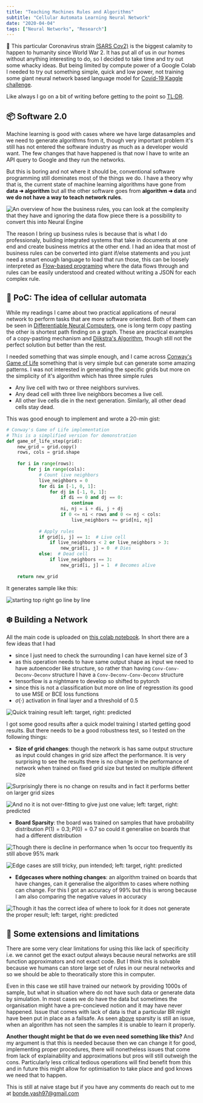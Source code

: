 ```yaml
---
title: "Teaching Machines Rules and Algorithms"
subtitle: "Cellular Automata Learning Neural Network"
date: "2020-04-04"
tags: ["Neural Networks", "Research"]
---
```


🦠 This particular Coronavirus strain [(SARS Cov2)](https://en.wikipedia.org/wiki/Severe_acute_respiratory_syndrome_coronavirus_2) is the biggest calamity to happen to humanity since World War 2. It has put all of us in our homes without anything interesting to do, so I decided to take time and try out some whacky ideas. But being limited by compute power of a Google Colab I needed to try out something simple, quick and low power, not training some giant neural network based language model for [Covid-19 Kaggle challenge](https://www.kaggle.com/allen-institute-for-ai/CORD-19-research-challenge).

Like always I go on a bit of writing before getting to the point so [TL;DR](#cellular-automata).

## 📦 Software 2.0

Machine learning is good with cases where we have large datasamples and we need to generate algorithms from it, though very important problem it's still has not entered the software industry as much as a developer would want. The few changes that have happened is that now I have to write an API query to Google and they run the networks.

But this is boring and not where it should be, conventional software programming still dominates most of the things we do. I have a theory why that is, the current state of machine learning algorithms have gone from **data ➜ algorithm** but all the other software goes from **algorithm ➜ data** and **we do not have a way to teach network rules**.

![An overview of how the business rules, you can look at the complexity that they have and ignoring the data flow piece there is a possibility to convert this into Neural Engine](https://www.researchgate.net/profile/Rainer_Endl/publication/225116605/figure/fig1/AS:671510029144090@1537111875988/Business-rules-as-integration-layers.png)

The reason I bring up business rules is because that is what I do professionaly, building integrated systems that take in documents at one end and create business metrics at the other end. I had an idea that most of business rules can be converted into giant if/else statements and you just need a smart enough language to load that run those, this can be loosely interpreted as [Flow-based programing](https://jpaulm.github.io/fbp/) where the data flows through and rules can be easily understood and created without writing a JSON for each complex rule.

## 🤖 PoC: The idea of cellular automata

While my readings I came about two practical applications of neural network to perform tasks that are more software oriented. Both of them can be seen in [Differentiable Neural Computers](https://deepmind.com/blog/article/differentiable-neural-computers), one is long term copy pasting the other is shortest path finding on a graph. These are practical examples of a copy-pasting mechanism and [Dijkstra's Algorithm](https://en.wikipedia.org/wiki/Dijkstra%27s_algorithm), though still not the perfect solution but better than the rest.

I needed something that was simple enough, and I came across [Conway's Game of Life](https://en.wikipedia.org/wiki/Conway%27s_Game_of_Life) something that is very simple but can generate some amazing patterns. I was not interested in generating the specific grids but more on the simplicity of it's algorithm which has three simple rules

- Any live cell with two or three neighbors survives.
- Any dead cell with three live neighbors becomes a live cell.
- All other live cells die in the next generation. Similarly, all other dead cells stay dead.

This was good enough to implement and wrote a 20-min gist:

```python
# Conway's Game of Life implementation
# This is a simplified version for demonstration
def game_of_life_step(grid):
    new_grid = grid.copy()
    rows, cols = grid.shape
    
    for i in range(rows):
        for j in range(cols):
            # Count live neighbors
            live_neighbors = 0
            for di in [-1, 0, 1]:
                for dj in [-1, 0, 1]:
                    if di == 0 and dj == 0:
                        continue
                    ni, nj = i + di, j + dj
                    if 0 <= ni < rows and 0 <= nj < cols:
                        live_neighbors += grid[ni, nj]
            
            # Apply rules
            if grid[i, j] == 1:  # Live cell
                if live_neighbors < 2 or live_neighbors > 3:
                    new_grid[i, j] = 0  # Dies
            else:  # Dead cell
                if live_neighbors == 3:
                    new_grid[i, j] = 1  # Becomes alive
    
    return new_grid
```

It generates sample like this:

![starting top right go line by line](https://ndotovhaihcfvwintgpc.supabase.co/storage/v1/object/public/yashbonde/old/CA_0.png)

## ❄️ Building a Network

All the main code is uploaded on [this colab notebook](https://colab.research.google.com/drive/1-Sw3jxWj4KOrZXBmCuKENUhuVr-hiSfT). In short there are a few ideas that I had

- since I just need to check the surrounding I can have kernel size of $3$
- as this operation needs to have same output shape as input we need to have autoencoder like structure, so rather than having `Conv-Conv-Deconv-Deconv` structure I have a `Conv-Deconv-Conv-Deconv` structure
- tensorflow is a nightmare to develop so shifted to pytorch
- since this is not a classification but more on line of regresstion its good to use MSE or BCE loss functions
- $\sigma(\cdot)$ activation in final layer and a threshold of $0.5$

![Quick training result left: target, right: predicted](https://ndotovhaihcfvwintgpc.supabase.co/storage/v1/object/public/yashbonde/old/CA_1.png)

I got some good results after a quick model training I started getting good results. But there needs to be a good robustness test, so I tested on the following things:

- **Size of grid changes**: though the network is has same output structure as input could changes in grid size affect the performance. It is very surprising to see the results there is no change in the performance of network when trained on fixed grid size but tested on multiple different size

![Surprisingly there is no change on results and in fact it performs better on larger grid sizes](https://ndotovhaihcfvwintgpc.supabase.co/storage/v1/object/public/yashbonde/old/CA_2.png)

![And no it is not over-fitting to give just one value; left: target, right: predicted](https://ndotovhaihcfvwintgpc.supabase.co/storage/v1/object/public/yashbonde/old/CA_3.png)

- **Board Sparsity**: the board was trained on samples that have probability distribution $P(1) = 0.3; P(0) = 0.7$ so could it generalise on boards that had a different distribution

![Though there is decline in performance when 1s occur too frequently its still above 95% mark](https://ndotovhaihcfvwintgpc.supabase.co/storage/v1/object/public/yashbonde/old/CA_4.png)

![Edge cases are still tricky, pun intended; left: target, right: predicted](https://ndotovhaihcfvwintgpc.supabase.co/storage/v1/object/public/yashbonde/old/CA_5.png)

- **Edgecases where nothing changes**: an algorithm trained on boards that have changes, can it generalise the algorithm to cases where nothing can change. For this I got an accuracy of 99% but this is wrong because I am also comparing the negative values in accuracy

![Though it has the correct idea of where to look for it does not generate the proper result; left: target, right: predicted](https://ndotovhaihcfvwintgpc.supabase.co/storage/v1/object/public/yashbonde/old/CA_6.png)

## 🤔 Some extensions and limitations

There are some very clear limitations for using this like lack of specificity i.e. we cannot get the exact output always because neural networks are still function approximators and not exact code. But I think this is solvable because we humans can store large set of rules in our neural networks and so we should be able to theoratically store this in computer.

Even in this case we still have trained our network by providing 1000s of sample, but what in situation where do not have such data or generate data by simulation. In most cases we do have the data but sometimes the organisation might have a pre-concieved notion and it may have never happened. Issue that comes with lack of data is that a particular BR might have been put in place as a failsafe. As seen [above](#sparse) sparsity is still an issue, when an algorithm has not seen the samples it is unable to learn it properly.

**Another thought might be that do we even need something like this?** And my argument is that this is needed because then we can change it for good, implementing proper procedures, there will nonetheless issues that come from lack of explainability and approximations but pros will still outweigh the cons. Particularly less critical tedious operations will find benefit from this and in future this might allow for optimisation to take place and god knows we need that to happen.

This is still at naive stage but if you have any comments do reach out to me at bonde.yash97@gmail.com
